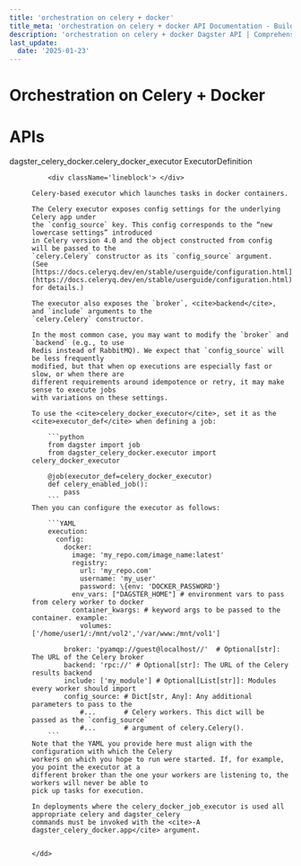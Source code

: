 ```yaml
---
title: 'orchestration on celery + docker'
title_meta: 'orchestration on celery + docker API Documentation - Build Better Data Pipelines | Python Reference Documentation for Dagster'
description: 'orchestration on celery + docker Dagster API | Comprehensive Python API documentation for Dagster, the data orchestration platform. Learn how to build, test, and maintain data pipelines with our detailed guides and examples.'
last_update:
  date: '2025-01-23'
---
```


<div class="section" id="orchestration-on-celery-docker">


# Orchestration on Celery + Docker

</div>


<div class="section" id="apis">

# APIs

<dl>
    <dt><Link id='dagster_celery_docker.celery_docker_executor'>dagster_celery_docker.celery_docker_executor ExecutorDefinition</Link></dt>
    <dd>

        <div className='lineblock'> </div>

    Celery-based executor which launches tasks in docker containers.

    The Celery executor exposes config settings for the underlying Celery app under
    the `config_source` key. This config corresponds to the “new lowercase settings” introduced
    in Celery version 4.0 and the object constructed from config will be passed to the
    `celery.Celery` constructor as its `config_source` argument.
    (See [https://docs.celeryq.dev/en/stable/userguide/configuration.html](https://docs.celeryq.dev/en/stable/userguide/configuration.html) for details.)

    The executor also exposes the `broker`, <cite>backend</cite>, and `include` arguments to the
    `celery.Celery` constructor.

    In the most common case, you may want to modify the `broker` and `backend` (e.g., to use
    Redis instead of RabbitMQ). We expect that `config_source` will be less frequently
    modified, but that when op executions are especially fast or slow, or when there are
    different requirements around idempotence or retry, it may make sense to execute jobs
    with variations on these settings.

    To use the <cite>celery_docker_executor</cite>, set it as the <cite>executor_def</cite> when defining a job:

        ```python
        from dagster import job
        from dagster_celery_docker.executor import celery_docker_executor

        @job(executor_def=celery_docker_executor)
        def celery_enabled_job():
            pass
        ```
    Then you can configure the executor as follows:

        ```YAML
        execution:
          config:
            docker:
              image: 'my_repo.com/image_name:latest'
              registry:
                url: 'my_repo.com'
                username: 'my_user'
                password: \{env: 'DOCKER_PASSWORD'}
              env_vars: ["DAGSTER_HOME"] # environment vars to pass from celery worker to docker
              container_kwargs: # keyword args to be passed to the container. example:
                volumes: ['/home/user1/:/mnt/vol2','/var/www:/mnt/vol1']

            broker: 'pyamqp://guest@localhost//'  # Optional[str]: The URL of the Celery broker
            backend: 'rpc://' # Optional[str]: The URL of the Celery results backend
            include: ['my_module'] # Optional[List[str]]: Modules every worker should import
            config_source: # Dict[str, Any]: Any additional parameters to pass to the
                #...       # Celery workers. This dict will be passed as the `config_source`
                #...       # argument of celery.Celery().
        ```
    Note that the YAML you provide here must align with the configuration with which the Celery
    workers on which you hope to run were started. If, for example, you point the executor at a
    different broker than the one your workers are listening to, the workers will never be able to
    pick up tasks for execution.

    In deployments where the celery_docker_job_executor is used all appropriate celery and dagster_celery
    commands must be invoked with the <cite>-A dagster_celery_docker.app</cite> argument.


    </dd>

</dl>
</div>
